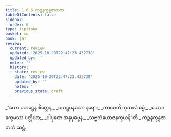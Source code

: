 ```yaml
---
title: 1.6.6 ကဉ္စနက္ခန္ဓဇာတက
tableOfContents: false
sidebar:
  order: 6
type: tipitaka
basket: su
book: ja1
review:
  current: review
  updated: '2025-10-20T22:47:23.432738'
  updated_by: ''
  notes: ''
  history:
  - state: review
    date: '2025-10-20T22:47:23.432738'
    updated_by: ''
    notes: ''
    previous_state: draft
---
```



<DynamicBreadcrumb />


<ReviewStatus review={frontmatter.review} showDetails={true} />

<HypothesisAnnotation frontmatter={frontmatter} />

<Division number="56" book="ja1" e="ch" v="22" p="14">

<Paragraph number="123" type="verses" book="ja1">
_“ယော ပဟဋ္ဌေန စိတ္တေန,_  
_ပဟဋ္ဌမနသော နရော;_  
_ဘာဝေတိ ကုသလံ ဓမ္မံ,_  
_ယောဂက္ခေမဿ ပတ္တိယာ;_  
_ပါပုဏေ အနုပုဗ္ဗေန,_  
_သဗ္ဗသံယောဇနက္ခယန်”တိ._  


</Paragraph>
</Division>

<Paragraph number="124" type="center" book="ja1">
ကဉ္စနက္ခန္ဓဇာတကံ ဆဋ္ဌံ.
</Paragraph>